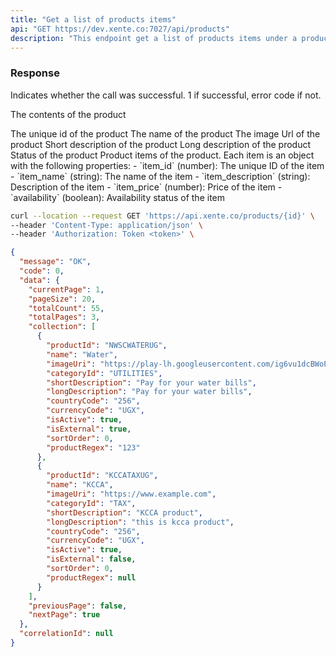 ```yaml
---
title: "Get a list of products items"
api: "GET https://dev.xente.co:7027/api/products"
description: "This endpoint get a list of products items under a product"
---
```

### Response

<ResponseField name="success" type="number">
  Indicates whether the call was successful. 1 if successful, error code if not.
</ResponseField>

<ResponseField name="data" type="object">

The contents of the product

<Expandable title="Toggle object">

<ResponseField name="product_id" type="number">
  The unique id of the product
</ResponseField>


<ResponseField name="name" type="string">
  The name of the product
</ResponseField>

<ResponseField name="name" type="string">
  The image Url of the product
</ResponseField>

<ResponseField name="short_description" type="string">
  Short description of the product
</ResponseField>

<ResponseField name="long_description" type="string">
  Long description of the product
</ResponseField>

<ResponseField name="status" type="string">
  Status of the product
</ResponseField>


<ResponseField name="product_items" type="array">
  Product items of the product. Each item is an object with the following properties:
  - `item_id` (number): The unique ID of the item
  - `item_name` (string): The name of the item
  - `item_description` (string): Description of the item
  - `item_price` (number): Price of the item
  - `availability` (boolean): Availability status of the item
</ResponseField>

</Expandable>

</ResponseField>

<RequestExample>

```bash Request
curl --location --request GET 'https://api.xente.co/products/{id}' \
--header 'Content-Type: application/json' \
--header 'Authorization: Token <token>' \

```

</RequestExample>

<ResponseExample>



```json
{
  "message": "OK",
  "code": 0,
  "data": {
    "currentPage": 1,
    "pageSize": 20,
    "totalCount": 55,
    "totalPages": 3,
    "collection": [
      {
        "productId": "NWSCWATERUG",
        "name": "Water",
        "imageUri": "https://play-lh.googleusercontent.com/ig6vu1dcBWoPhIKBoBUBcZgKDX6CY1Sg9kiZ_iydQGYc2P0yK0KUBza4Mueha4EDfZdq",
        "categoryId": "UTILITIES",
        "shortDescription": "Pay for your water bills",
        "longDescription": "Pay for your water bills",
        "countryCode": "256",
        "currencyCode": "UGX",
        "isActive": true,
        "isExternal": true,
        "sortOrder": 0,
        "productRegex": "123"
      },
      {
        "productId": "KCCATAXUG",
        "name": "KCCA",
        "imageUri": "https://www.example.com",
        "categoryId": "TAX",
        "shortDescription": "KCCA product",
        "longDescription": "this is kcca product",
        "countryCode": "256",
        "currencyCode": "UGX",
        "isActive": true,
        "isExternal": false,
        "sortOrder": 0,
        "productRegex": null
      }
    ],
    "previousPage": false,
    "nextPage": true
  },
  "correlationId": null
}
```
</ResponseExample>
